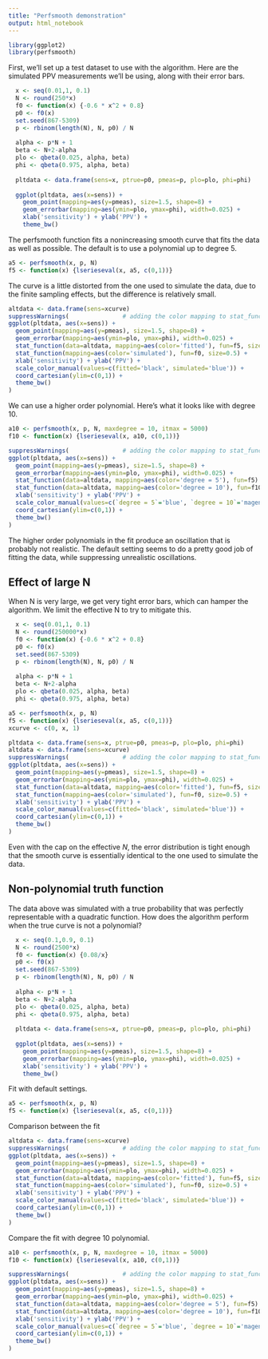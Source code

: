 ```yaml
---
title: "Perfsmooth demonstration"
output: html_notebook
---
```


```r
library(ggplot2)
library(perfsmooth)
```

First, we'll set up a test dataset to use with the algorithm.  Here are the simulated
PPV measurements we'll be using, along with their error bars.

```r
  x <- seq(0.01,1, 0.1)
  N <- round(250*x)
  f0 <- function(x) {-0.6 * x^2 + 0.8}
  p0 <- f0(x)
  set.seed(867-5309)
  p <- rbinom(length(N), N, p0) / N
  
  alpha <- p*N + 1
  beta <- N+2-alpha
  plo <- qbeta(0.025, alpha, beta)
  phi <- qbeta(0.975, alpha, beta)
  
  pltdata <- data.frame(sens=x, ptrue=p0, pmeas=p, plo=plo, phi=phi)
  
  ggplot(pltdata, aes(x=sens)) +
    geom_point(mapping=aes(y=pmeas), size=1.5, shape=8) +
    geom_errorbar(mapping=aes(ymin=plo, ymax=phi), width=0.025) +
    xlab('sensitivity') + ylab('PPV') +
    theme_bw()
```

The perfsmooth function fits a nonincreasing smooth curve that fits the data as 
well as possible.  The default is to use a polynomial up to degree 5.

```r
a5 <- perfsmooth(x, p, N)
f5 <- function(x) {lserieseval(x, a5, c(0,1))}
```

The curve is a little distorted from the one used to simulate the data, due to the
finite sampling effects, but the difference is relatively small.
```r
altdata <- data.frame(sens=xcurve)
suppressWarnings(               # adding the color mapping to stat_function generates a warning
ggplot(pltdata, aes(x=sens)) +
  geom_point(mapping=aes(y=pmeas), size=1.5, shape=8) +
  geom_errorbar(mapping=aes(ymin=plo, ymax=phi), width=0.025) +
  stat_function(data=altdata, mapping=aes(color='fitted'), fun=f5, size=0.8) +
  stat_function(mapping=aes(color='simulated'), fun=f0, size=0.5) +
  xlab('sensitivity') + ylab('PPV') +
  scale_color_manual(values=c(fitted='black', simulated='blue')) +
  coord_cartesian(ylim=c(0,1)) +
  theme_bw()
)
```
  
We can use a higher order polynomial.  Here's what it looks like with degree 10.

```r
a10 <- perfsmooth(x, p, N, maxdegree = 10, itmax = 5000)
f10 <- function(x) {lserieseval(x, a10, c(0,1))}
```

```r
suppressWarnings(               # adding the color mapping to stat_function generates a warning
ggplot(pltdata, aes(x=sens)) +
  geom_point(mapping=aes(y=pmeas), size=1.5, shape=8) +
  geom_errorbar(mapping=aes(ymin=plo, ymax=phi), width=0.025) +
  stat_function(data=altdata, mapping=aes(color='degree = 5'), fun=f5) +
  stat_function(data=altdata, mapping=aes(color='degree = 10'), fun=f10) +
  xlab('sensitivity') + ylab('PPV') +
  scale_color_manual(values=c(`degree = 5`='blue', `degree = 10`='magenta')) +
  coord_cartesian(ylim=c(0,1)) +
  theme_bw()
)
```
The higher order polynomials in the fit produce an oscillation that is probably
not realistic.  The default setting seems to do a pretty good job of fitting the
data, while suppressing unrealistic oscillations.

## Effect of large N

When N is very large, we get very tight error bars, which can hamper the algorithm.
We limit the effective N to try to mitigate this.

```r
  x <- seq(0.01,1, 0.1)
  N <- round(250000*x)
  f0 <- function(x) {-0.6 * x^2 + 0.8}
  p0 <- f0(x)
  set.seed(867-5309)
  p <- rbinom(length(N), N, p0) / N
  
  alpha <- p*N + 1
  beta <- N+2-alpha
  plo <- qbeta(0.025, alpha, beta)
  phi <- qbeta(0.975, alpha, beta)
```

```r
a5 <- perfsmooth(x, p, N)
f5 <- function(x) {lserieseval(x, a5, c(0,1))}
xcurve <- c(0, x, 1)
```

```r
pltdata <- data.frame(sens=x, ptrue=p0, pmeas=p, plo=plo, phi=phi)
altdata <- data.frame(sens=xcurve)
suppressWarnings(               # adding the color mapping to stat_function generates a warning
ggplot(pltdata, aes(x=sens)) +
  geom_point(mapping=aes(y=pmeas), size=1.5, shape=8) +
  geom_errorbar(mapping=aes(ymin=plo, ymax=phi), width=0.025) +
  stat_function(data=altdata, mapping=aes(color='fitted'), fun=f5, size=0.8) +
  stat_function(mapping=aes(color='simulated'), fun=f0, size=0.5) +
  xlab('sensitivity') + ylab('PPV') +
  scale_color_manual(values=c(fitted='black', simulated='blue')) +
  coord_cartesian(ylim=c(0,1)) +
  theme_bw()
)
```

Even with the cap on the effective $N$, the error distribution is tight enough
that the smooth curve is essentially identical to the one used to simulate the
data.  

## Non-polynomial truth function

The data above was simulated with a true probability that was perfectly 
representable with a quadratic function.  How does the algorithm perform when
the true curve is not a polynomial?

```r
  x <- seq(0.1,0.9, 0.1)
  N <- round(2500*x)
  f0 <- function(x) {0.08/x}
  p0 <- f0(x)
  set.seed(867-5309)
  p <- rbinom(length(N), N, p0) / N
  
  alpha <- p*N + 1
  beta <- N+2-alpha
  plo <- qbeta(0.025, alpha, beta)
  phi <- qbeta(0.975, alpha, beta)
  
  pltdata <- data.frame(sens=x, ptrue=p0, pmeas=p, plo=plo, phi=phi)
  
  ggplot(pltdata, aes(x=sens)) +
    geom_point(mapping=aes(y=pmeas), size=1.5, shape=8) +
    geom_errorbar(mapping=aes(ymin=plo, ymax=phi), width=0.025) +
    xlab('sensitivity') + ylab('PPV') +
    theme_bw()
```

Fit with default settings.

```r
a5 <- perfsmooth(x, p, N)
f5 <- function(x) {lserieseval(x, a5, c(0,1))}
```

Comparison between the fit 

```r
altdata <- data.frame(sens=xcurve)
suppressWarnings(               # adding the color mapping to stat_function generates a warning
ggplot(pltdata, aes(x=sens)) +
  geom_point(mapping=aes(y=pmeas), size=1.5, shape=8) +
  geom_errorbar(mapping=aes(ymin=plo, ymax=phi), width=0.025) +
  stat_function(data=altdata, mapping=aes(color='fitted'), fun=f5, size=0.8) +
  stat_function(mapping=aes(color='simulated'), fun=f0, size=0.5) +
  xlab('sensitivity') + ylab('PPV') +
  scale_color_manual(values=c(fitted='black', simulated='blue')) +
  coord_cartesian(ylim=c(0,1)) +
  theme_bw()
)
```
  
Compare the fit with degree 10 polynomial.

```r
a10 <- perfsmooth(x, p, N, maxdegree = 10, itmax = 5000)
f10 <- function(x) {lserieseval(x, a10, c(0,1))}
```

```r
suppressWarnings(               # adding the color mapping to stat_function generates a warning
ggplot(pltdata, aes(x=sens)) +
  geom_point(mapping=aes(y=pmeas), size=1.5, shape=8) +
  geom_errorbar(mapping=aes(ymin=plo, ymax=phi), width=0.025) +
  stat_function(data=altdata, mapping=aes(color='degree = 5'), fun=f5) +
  stat_function(data=altdata, mapping=aes(color='degree = 10'), fun=f10) +
  xlab('sensitivity') + ylab('PPV') +
  scale_color_manual(values=c(`degree = 5`='blue', `degree = 10`='magenta')) +
  coord_cartesian(ylim=c(0,1)) +
  theme_bw()
)
```
